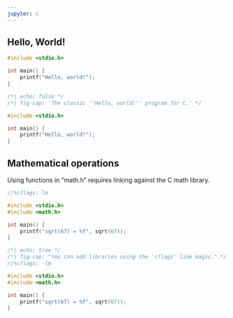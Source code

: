 ```yaml
---
jupyter: c
---
```


## Hello, World!

```c
#include <stdio.h>

int main() {
    printf("Hello, world!");
}
```

```c
/*| echo: false */
/*| fig-cap: 'The classic ''Hello, world!'' program for C.' */

#include <stdio.h>

int main() {
    printf("Hello, world!");
}
```

## Mathematical operations

Using functions in "math.h" requires linking against the C math library.

```c
//%cflags:-lm

#include <stdio.h>
#include <math.h>

int main() {
    printf("sqrt(67) = %f", sqrt(67));
}
```

```c
/*| echo: true */
/*| fig-cap: "You can add libraries using the 'cflags' line magic." */
//%cflags: -lm

#include <stdio.h>
#include <math.h>

int main() {
    printf("sqrt(67) = %f", sqrt(67));
}
```
